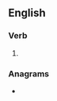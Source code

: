 ==English==

===Verb===
{{head|en|verb form}}

# {{en-past of|salinise}}

===Anagrams===
* {{anagrams|en|a=adeiilnss|dailiness|disilanes|silanides|silanised}}